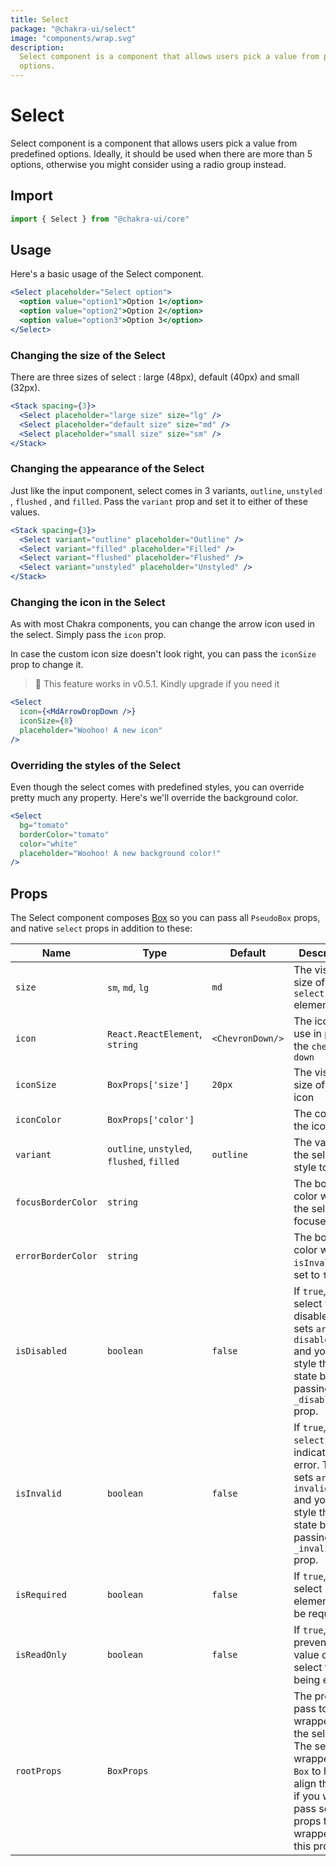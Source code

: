 ```yaml
---
title: Select
package: "@chakra-ui/select"
image: "components/wrap.svg"
description:
  Select component is a component that allows users pick a value from predefined
  options.
---
```


# Select

Select component is a component that allows users pick a value from predefined
options. Ideally, it should be used when there are more than 5 options,
otherwise you might consider using a radio group instead.

<carbon-ad></carbon-ad>

## Import

```js
import { Select } from "@chakra-ui/core"
```

## Usage

Here's a basic usage of the Select component.

```jsx
<Select placeholder="Select option">
  <option value="option1">Option 1</option>
  <option value="option2">Option 2</option>
  <option value="option3">Option 3</option>
</Select>
```

### Changing the size of the Select

There are three sizes of select : large (48px), default (40px) and small (32px).

```jsx
<Stack spacing={3}>
  <Select placeholder="large size" size="lg" />
  <Select placeholder="default size" size="md" />
  <Select placeholder="small size" size="sm" />
</Stack>
```

### Changing the appearance of the Select

Just like the input component, select comes in 3 variants, `outline`, `unstyled`
, `flushed` , and `filled`. Pass the `variant` prop and set it to either of
these values.

```jsx
<Stack spacing={3}>
  <Select variant="outline" placeholder="Outline" />
  <Select variant="filled" placeholder="Filled" />
  <Select variant="flushed" placeholder="Flushed" />
  <Select variant="unstyled" placeholder="Unstyled" />
</Stack>
```

### Changing the icon in the Select

As with most Chakra components, you can change the arrow icon used in the
select. Simply pass the `icon` prop.

In case the custom icon size doesn't look right, you can pass the `iconSize`
prop to change it.

> 🚨 This feature works in v0.5.1. Kindly upgrade if you need it

```jsx
<Select
  icon={<MdArrowDropDown />}
  iconSize={8}
  placeholder="Woohoo! A new icon"
/>
```

### Overriding the styles of the Select

Even though the select comes with predefined styles, you can override pretty
much any property. Here's we'll override the background color.

```jsx
<Select
  bg="tomato"
  borderColor="tomato"
  color="white"
  placeholder="Woohoo! A new background color!"
/>
```

## Props

The Select component composes [Box](/box) so you can pass all `PseudoBox` props,
and native `select` props in addition to these:

| Name               | Type                                       | Default          | Description                                                                                                                                                            |
| ------------------ | ------------------------------------------ | ---------------- | ---------------------------------------------------------------------------------------------------------------------------------------------------------------------- |
| `size`             | `sm`, `md`, `lg`                           | `md`             | The visual size of the `select` element.                                                                                                                               |
| `icon`             | `React.ReactElement`, `string`             | `<ChevronDown/>` | The icon to use in place if the `chevron-down`                                                                                                                         |
| `iconSize`         | `BoxProps['size']`                         | `20px`           | The visual size of the icon                                                                                                                                            |
| `iconColor`        | `BoxProps['color']`                        |                  | The color of the icon                                                                                                                                                  |
| `variant`          | `outline`, `unstyled`, `flushed`, `filled` | `outline`        | The variant of the select style to use.                                                                                                                                |
| `focusBorderColor` | `string`                                   |                  | The border color when the select is focused.                                                                                                                           |
| `errorBorderColor` | `string`                                   |                  | The border color when `isInvalid` is set to `true`.                                                                                                                    |
| `isDisabled`       | `boolean`                                  | `false`          | If `true`, the select will be disabled. This sets `aria-disabled=true` and you can style this state by passing `_disabled` prop.                                       |
| `isInvalid`        | `boolean`                                  | `false`          | If `true`, the `select` will indicate an error. This sets `aria-invalid=true` and you can style this state by passing `_invalid` prop.                                 |
| `isRequired`       | `boolean`                                  | `false`          | If `true`, the select element will be required.                                                                                                                        |
| `isReadOnly`       | `boolean`                                  | `false`          | If `true`, prevents the value of the select from being edited.                                                                                                         |
| `rootProps`        | `BoxProps`                                 |                  | The props to pass to the wrapper of the select. The select is wrapped in a `Box` to help align the icon, if you want to pass some props to that wrapper, use this prop |
